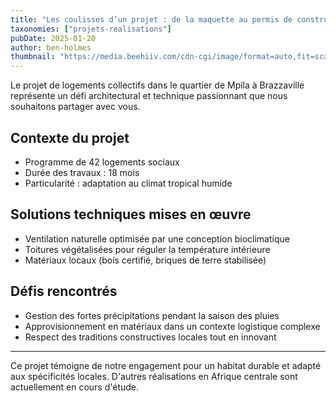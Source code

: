 ```yaml
---
title: "Les coulisses d’un projet : de la maquette au permis de construire"
taxonomies: ["projets-realisations"]
pubDate: 2025-01-20
author: ben-holmes
thumbnail: "https://media.beehiiv.com/cdn-cgi/image/format=auto,fit=scale-down,onerror=redirect/uploads/asset/file/c5a7b00b-9aa3-423e-b8ff-2adef013afed/email-og-01dd__1_.jpg"
---
```


Le projet de logements collectifs dans le quartier de Mpila à Brazzaville représente un défi architectural et technique passionnant que nous souhaitons partager avec vous.

## Contexte du projet

- Programme de 42 logements sociaux
- Durée des travaux : 18 mois
- Particularité : adaptation au climat tropical humide

## Solutions techniques mises en œuvre

- Ventilation naturelle optimisée par une conception bioclimatique
- Toitures végétalisées pour réguler la température intérieure
- Matériaux locaux (bois certifié, briques de terre stabilisée)

## Défis rencontrés

- Gestion des fortes précipitations pendant la saison des pluies
- Approvisionnement en matériaux dans un contexte logistique complexe
- Respect des traditions constructives locales tout en innovant

---

Ce projet témoigne de notre engagement pour un habitat durable et adapté aux spécificités locales. D'autres réalisations en Afrique centrale sont actuellement en cours d'étude.
